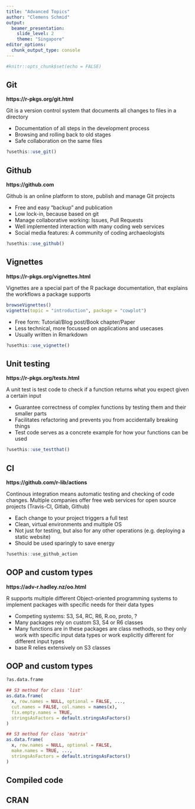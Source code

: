 ```yaml
---
title: "Advanced Topics"
author: "Clemens Schmid"
output: 
  beamer_presentation:
    slide_level: 2
    theme: "Singapore"
editor_options: 
  chunk_output_type: console
---
```


```r
#knitr::opts_chunk$set(echo = FALSE)
```

## Git

**https://r-pkgs.org/git.html**

Git is a version control system that documents all changes to files in a directory

- Documentation of all steps in the development process
- Browsing and rolling back to old stages
- Safe collaboration on the same files

```r
?usethis::use_git()
```

## Github

**https://github.com**

Github is an online platform to store, publish and manage Git projects

- Free and easy "backup" and publication
- Low lock-in, because based on git
- Manage collaborative working: Issues, Pull Requests
- Well implemented interaction with many coding web services
- Social media features: A community of coding archaeologists

```r
?usethis::use_github()
```

## Vignettes

**https://r-pkgs.org/vignettes.html**

Vignettes are a special part of the R package documentation, that explains the workflows a package supports

```r
browseVignettes()
vignette(topic = "introduction", package = "cowplot")
```

- Free form: Tutorial/Blog post/Book chapter/Paper
- Less technical, more focussed on applications and usecases
- Usually written in Rmarkdown

```r
?usethis::use_vignette()
```

## Unit testing

**https://r-pkgs.org/tests.html**

A unit test is test code to check if a function returns what you expect given a certain input

- Guarantee correctness of complex functions by testing them and their smaller parts
- Facilitates refactoring and prevents you from accidentally breaking things
- Test code serves as a concrete example for how your functions can be used

```r
?usethis::use_testthat()
```

## CI

**https://github.com/r-lib/actions**

Continous integration means automatic testing and checking of code changes. Multiple companies offer free web services for open source projects (Travis-CI, Gitlab, Github)

- Each change to your project triggers a full test
- Clean, virtual environments and multiple OS
- Not just for testing, but also for any other operations (e.g. deploying a static website)
- Should be used sparingly to save energy

```r
?usethis::use_github_action
```

## OOP and custom types

**https://adv-r.hadley.nz/oo.html**

R supports multiple different Object-oriented programming systems to implement packages with specific needs for their data types

- Competing systems: S3, S4, RC, R6, R.oo, proto, ?
- Many packages rely on custom S3, S4 or R6 classes
- Many functions are in these packages are class methods, so they only work with specific input data types or work explicitly different for different input types
- base R relies extensively on S3 classes

## OOP and custom types

```r
?as.data.frame
```

```r
## S3 method for class 'list'
as.data.frame(
  x, row.names = NULL, optional = FALSE, ...,
  cut.names = FALSE, col.names = names(x), 
  fix.empty.names = TRUE,
  stringsAsFactors = default.stringsAsFactors()
)

## S3 method for class 'matrix'
as.data.frame(
  x, row.names = NULL, optional = FALSE,
  make.names = TRUE, ...,
  stringsAsFactors = default.stringsAsFactors()
)
```

## Compiled code

## CRAN
